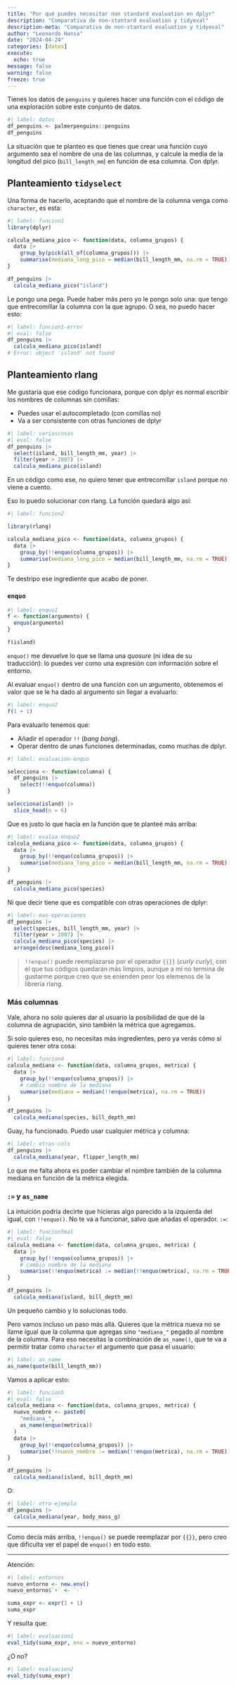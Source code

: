 ```yaml
---
title: "Por qué puedes necesitar non standard evaluation en dplyr"
description: "Comparativa de non-stantard evaluation y tidyeval"
description-meta: "Comparativa de non-stantard evaluation y tidyeval"
author: "Leonardo Hansa"
date: "2024-04-24"
categories: [datos]
execute: 
  echo: true
message: false
warning: false
freeze: true
---
```

  
Tienes los datos de `penguins` y quieres hacer una función con el código de una exploración sobre este conjunto de datos. 

```r
#| label: datos
df_penguins <- palmerpenguins::penguins
df_penguins
```

La situación que te planteo es que tienes que crear una función cuyo argumento sea el nombre de una de las columnas, y calcule la media de la longitud del pico (`bill_length_mm`) en función de esa columna. Con dplyr. 

## Planteamiento `tidyselect`

Una forma de hacerlo, aceptando que el nombre de la columna venga como `character`, es esta: 
```r
#| label: funcion1
library(dplyr)

calcula_mediana_pico <- function(data, columna_grupos) {
  data |> 
    group_by(pick(all_of(columna_grupos))) |> 
    summarise(mediana_long_pico = median(bill_length_mm, na.rm = TRUE))
}

df_penguins |> 
  calcula_mediana_pico("island")
```
Le pongo una pega. Puede haber más pero yo le pongo solo una: que tengo que entrecomillar la columna con la que agrupo. O sea, no puedo hacer esto: 

```r
#| label: funcion1-error
#| eval: false
df_penguins |> 
  calcula_mediana_pico(island)
# Error: object 'island' not found
```

## Planteamiento rlang

Me gustaría que ese código funcionara, porque con dplyr es normal escribir los nombres de columnas sin comillas: 

- Puedes usar el autocompletado (con comillas no)
- Va a ser consistente con otras funciones de dplyr

```r
#| label: variascosas
#| eval: false
df_penguins |> 
  select(island, bill_length_mm, year) |> 
  filter(year > 2007) |> 
  calcula_mediana_pico(island)
```

En un código como ese, no quiero tener que entrecomillar `island` porque no viene a cuento. 

Eso lo puedo solucionar con rlang. La función quedará algo así:

```r
#| label: funcion2

library(rlang)

calcula_mediana_pico <- function(data, columna_grupos) {
  data |> 
    group_by(!!enquo(columna_grupos)) |> 
    summarise(mediana_long_pico = median(bill_length_mm, na.rm = TRUE))
}
```

Te destripo ese ingrediente que acabo de poner. 

### `enquo`

```r
#| label: enquo1
f <- function(argumento) {
  enquo(argumento)
}

f(island)
```

`enquo()` me devuelve lo que se llama una _quosure_ (ni idea de su traducción): lo puedes ver como una expresión con información sobre el entorno.

Al evaluar `enquo()` dentro de una función con un argumento, obtenemos el valor que se le ha dado al argumento sin llegar a evaluarlo: 

```r
#| label: enquo2
f(1 + 1)
```

Para evaluarlo tenemos que: 

- Añadir el operador `!!` (_bang bang_). 
- Operar dentro de unas funciones determinadas, como muchas de dplyr.

```r
#| label: evaluacion-enquo

selecciona <- function(columna) {
  df_penguins |> 
    select(!!enquo(columna))
}

selecciona(island) |> 
  slice_head(n = 6)
```

Que es justo lo que hacía en la función que te planteé más arriba: 

```r
#| label: evalua-enquo2
calcula_mediana_pico <- function(data, columna_grupos) {
  data |> 
    group_by(!!enquo(columna_grupos)) |> 
    summarise(mediana_long_pico = median(bill_length_mm, na.rm = TRUE))
}

df_penguins |> 
  calcula_mediana_pico(species)
```

Ni que decir tiene que es compatible con otras operaciones de dplyr: 

```r
#| label: mas-operaciones
df_penguins |> 
  select(species, bill_length_mm, year) |> 
  filter(year > 2007) |> 
  calcula_mediana_pico(species) |> 
  arrange(desc(mediana_long_pico))
```


> `!!enquo()` puede reemplazarse por el operador `{{}}` (_curly curly_), con el que tus códigos quedarán más limpios, aunque a mí no termina de gustarme porque creo que se enienden peor los elemenos de la librería rlang.

### Más columnas

Vale, ahora no solo quieres dar al usuario la posibilidad de que dé la columna de agrupación, sino también la métrica que agregamos. 

Si solo quieres eso, no necesitas más ingredientes, pero ya verás cómo sí quieres tener otra cosa:

```r
#| label: funcion4
calcula_mediana <- function(data, columna_grupos, metrica) {
  data |> 
    group_by(!!enquo(columna_grupos)) |> 
    # cambio nombre de la mediana
    summarise(mediana = median(!!enquo(metrica), na.rm = TRUE))
}

df_penguins |> 
  calcula_mediana(species, bill_depth_mm)
```

Guay, ha funcionado. Puedo usar cualquier métrica y columna: 

```r
#| label: otras-cols
df_penguins |> 
  calcula_mediana(year, flipper_length_mm)
```
Lo que me falta ahora es poder cambiar el nombre también de la columna mediana en función de la métrica elegida. 

### `:=` y `as_name`

La intuición podría decirte que hicieras algo parecido a la izquierda del igual, con `!!enquo()`. No te va a funcionar, salvo que añadas el operador. `:=`:

```r
#| label: funcion5mal
#| eval: false
calcula_mediana <- function(data, columna_grupos, metrica) {
  data |> 
    group_by(!!enquo(columna_grupos)) |> 
    # cambio nombre de la mediana
    summarise(!!enquo(metrica) := median(!!enquo(metrica), na.rm = TRUE))
}

df_penguins |> 
  calcula_mediana(island, bill_depth_mm)
```
Un pequeño cambio y lo solucionas todo. 

Pero vamos incluso un paso más allá. Quieres que la métrica nueva no se llame igual que la columna que agregas sino `"mediana_"` pegado al nombre de la columna. Para eso necesitas la combinación de `as_name()`, que te va a permitir tratar como `character` el argumento que pasa el usuario: 

```r
#| label: as_name
as_name(quote(bill_length_mm))
```

Vamos a aplicar esto: 

```r
#| label: funcion5
#| eval: false
calcula_mediana <- function(data, columna_grupos, metrica) {
  nuevo_nombre <- paste0(
    "mediana_", 
    as_name(enquo(metrica))
  )
  data |> 
    group_by(!!enquo(columna_grupos)) |> 
    summarise(!!nuevo_nombre := median(!!enquo(metrica), na.rm = TRUE))
}

df_penguins |> 
  calcula_mediana(island, bill_depth_mm)
```

O: 

```r
#| label: otro-ejemplo
df_penguins |> 
  calcula_mediana(year, body_mass_g)
```


***

Como decía más arriba, `!!enquo()` se puede reemplazar por `{{}}`, pero creo que dificulta ver el papel de `enquo()` en todo esto.

***

Atención: 

```r
#| label: entornos
nuevo_entorno <- new.env()
nuevo_entorno$`+` <- `-`

suma_expr <- expr(1 + 1)
suma_expr
```

Y resulta que: 
```r
#| label: evaluacion1
eval_tidy(suma_expr, env = nuevo_entorno)
```

¿O no?
```r
#| label: evaluacion2
eval_tidy(suma_expr)
```





